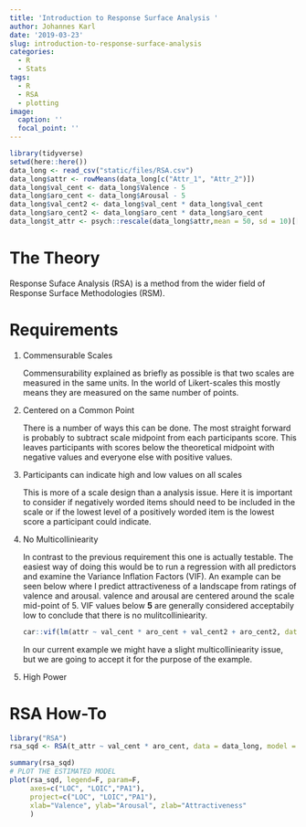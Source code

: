 ```yaml
---
title: 'Introduction to Response Surface Analysis '
author: Johannes Karl
date: '2019-03-23'
slug: introduction-to-response-surface-analysis
categories:
  - R
  - Stats
tags:
  - R
  - RSA
  - plotting
image:
  caption: ''
  focal_point: ''
---
```


```r
library(tidyverse)
setwd(here::here())
data_long <- read_csv("static/files/RSA.csv")
data_long$attr <- rowMeans(data_long[c("Attr_1", "Attr_2")]) 
data_long$val_cent <- data_long$Valence - 5
data_long$aro_cent <- data_long$Arousal - 5
data_long$val_cent2 <- data_long$val_cent * data_long$val_cent
data_long$aro_cent2 <- data_long$aro_cent * data_long$aro_cent
data_long$t_attr <- psych::rescale(data_long$attr,mean = 50, sd = 10)[[1]]
```

# The Theory

Response Suface Analysis (RSA) is a method from the wider field of Response Surface Methodologies (RSM). 

# Requirements

1. Commensurable Scales

     Commensurability explained as briefly as possible is that two scales are measured in the same
     units. In the world of Likert-scales this mostly means they are measured on the same number of
     points.
     
2. Centered on a Common Point

     There is a number of ways this can be done. The most straight forward is probably to subtract 
     scale midpoint from each participants score. This leaves participants with scores below the        theoretical midpoint with negative values and everyone else with positive values.
     
3. Participants can indicate high and low values on all scales
     
     This is more of a scale design than a analysis issue. Here it is important to consider if negatively worded items should need to be included in the scale or if the lowest level of a positively worded item is the lowest score a participant could indicate.
     
4. No Multicolliniearity
    
    In contrast to the previous requirement this one is actually testable. The easiest way of doing this would be to run a regression with all predictors and examine the Variance Inflation Factors (VIF). An example can be seen below where I predict attractiveness of a landscape from ratings of valence and arousal. valence and arousal are centered around the scale mid-point of 5. VIF values below **5** are generally considered acceptabily low to conclude that there is no mulitcolliniearity. 
    
    ```r
car::vif(lm(attr ~ val_cent * aro_cent + val_cent2 + aro_cent2, data = data_long))
```
In our current example we might have a slight multicolliniearity issue, but we are going to accept it for the purpose of the example. 



5. High Power


# RSA How-To


```r
library("RSA")
rsa_sqd <- RSA(t_attr ~ val_cent * aro_cent, data = data_long, model = "full")

summary(rsa_sqd)
# PLOT THE ESTIMATED MODEL
plot(rsa_sqd, legend=F, param=F,
     axes=c("LOC", "LOIC","PA1"), 
     project=c("LOC", "LOIC","PA1"), 
     xlab="Valence", ylab="Arousal", zlab="Attractiveness"
     )
```